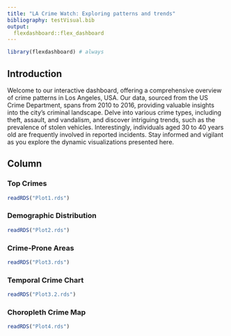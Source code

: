```yaml
---
title: "LA Crime Watch: Exploring patterns and trends"
bibliography: testVisual.bib
output: 
  flexdashboard::flex_dashboard
---
```


```r
library(flexdashboard) # always
```

## Introduction {.sidebar}


Welcome to our interactive dashboard, offering a comprehensive overview of crime patterns in Los Angeles, USA. Our data, sourced from the US Crime Department, spans from 2010 to 2016, providing valuable insights into the city's criminal landscape. Delve into various crime types, including theft, assault, and vandalism, and discover intriguing trends, such as the prevalence of stolen vehicles. Interestingly, individuals aged 30 to 40 years old are frequently involved in reported incidents. Stay informed and vigilant as you explore the dynamic visualizations presented here.

## Column {.tabset .tabset-fade}


### Top Crimes

```r
readRDS("Plot1.rds")
```


### Demographic Distribution

```r
readRDS("Plot2.rds")
```

### Crime-Prone Areas

```r
readRDS("Plot3.rds")
```

### Temporal Crime Chart

```r
readRDS("Plot3.2.rds")
```


### Choropleth Crime Map

```r
readRDS("Plot4.rds")
```

